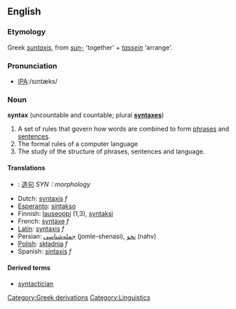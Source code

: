 ==English==

===Etymology===
Greek ''[[suntaxis]]'', from ''[[sun-]]'' 'together' + ''[[tassein]]'' 'arrange'.

===Pronunciation===
*[[w:International Phonetic Alphabet|IPA]]:/sɪntæks/

===Noun===
{{wikipedia}}
'''syntax''' (uncountable and countable; plural '''[[syntaxes]]''')

# A set of rules that govern how words are combined to form [[phrase]]s and [[sentence]]s.
# The formal rules of a computer language
# The study of the structure of phrases, sentences and language.

====Translations====
*{{cn}}: [[造句]] ''SYN：morphology''
*Dutch: [[syntaxis]] ''f''
*[[Esperanto]]: [[sintakso]]
*Finnish: [[lauseoppi]] (1,3), [[syntaksi]]
*French: [[syntaxe]] ''f''
*[[w:Latin language|Latin]]: [[syntaxis]] ''f''
*Persian: [[جمله‌شناسی]] (jomle-shenasi), [[نحو]] (nahv)
*[[w:Polish language|Polish]]: [[składnia]] ''f''
*Spanish: [[sintaxis]] ''f''

====Derived terms====
*[[syntactician]]

[[Category:Greek derivations]]
[[Category:Linguistics]]